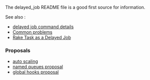 The delayed_job README file is a good first source for information.

See also :
* [[delayed job command details]]
* [[Common problems]]
* [[Rake Task as a Delayed Job]]

===Proposals===

* [[auto scaling]]
* [[named queues proposal]]
* [[global hooks proposal]]
